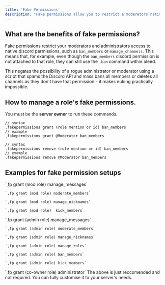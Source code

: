 ```yaml
---
title: 'Fake Permissions'
description: "Fake permissions allow you to restrict a moderators native role permissions and making a nuke impossible by forcing usage of bleed's moderation commands."
---
```

## What are the benefits of fake permissions?

Fake permissions restrict your moderators and administrators access to native discord permissions, such as `ban_members` or `manage_channels`. This means that, for example, even though the `ban_members` discord permission is not attached to that role, they can still use the `,ban` command within bleed.

This negates the possibility of a rogue administrator or moderator using a script that spams the Discord API and mass bans all members or deletes all channels as they don't have that permission - it makes nuking practically impossible. 

## How to manage a role's fake permissions.
<Info>You must be the **server owner** to run these commands.</Info>

```
// syntax
,fakepermissions grant (role mention or id) ban_members
// example
,fakepermissions grant @Moderator ban_members
```
```
// syntax
,fakepermissions remove (role mention or id) ban_members
// example
,fakepermissions remove @Moderator ban_members
```
## Examples for fake permission setups
<Tabs>
  <Tab title="Moderator Role">
    `,fp grant (mod role) manage_messages`

    `,fp grant (mod role) moderate_members`

    `,fp grant (mod role) manage_nicknames`

    `,fp grant (mod role)  kick_members`
  </Tab>
  <Tab title="Administrator Tole">
    `,fp grant (admin role) manage_messages`

    `,fp grant (admin role) moderate_members`

    `,fp grant (admin role) manage_nicknames`

    `,fp grant (admin role) manage_roles`

    `,fp grant (admin role) ban_members`

    `,fp grant (admin role) kick_members`

  </Tab>
  <Tab title="Co-Owner Role">
    `,fp grant (co-owner role) administrator`
  </Tab>
</Tabs>
<Info>The above is just reccomended and not required. You can fully customise it to your server's needs.</Info>



